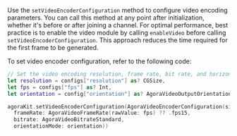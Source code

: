 
<PlatformWrapper platform="macos">

Use the `setVideoEncoderConfiguration` method to configure video encoding parameters. You can call this method at any point after initialization, whether it's before or after joining a channel. For optimal performance, best practice is to enable the video module by calling `enableVideo` before calling `setVideoEncoderConfiguration`. This approach reduces the time required for the first frame to be generated.

To set video encoder configuration, refer to the following code:

```swift
// Set the video encoding resolution, frame rate, bit rate, and horizontal and vertical screen orientation modes according to the user's choices in the interface.
let resolution = configs["resolution"] as? CGSize,
let fps = configs["fps"] as? Int,
let orientation = config["orientation"] as? AgoraVideoOutputOrientationMode else {return}

agoraKit.setVideoEncoderConfiguration(AgoraVideoEncoderConfiguration(size: resolution,
  frameRate: AgoraVideoFrameRate(rawValue: fps) ?? .fps15,
  bitrate: AgoraVideoBitrateStandard,
  orientationMode: orientation))
```
</PlatformWrapper>